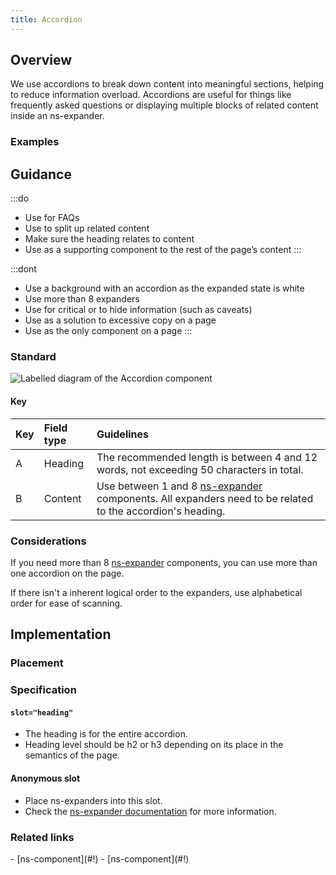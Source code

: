 ```yaml
---
title: Accordion
---
```





## Overview

<CompDetails name={componentName} />

We use accordions to break down content into meaningful sections, helping to reduce information overload. Accordions are useful for things like frequently asked questions or displaying multiple blocks of related content inside an ns-expander.

### Examples

<ExampleViewer type="standard" />

## Guidance

:::do
- Use for FAQs
- Use to split up related content
- Make sure the heading relates to content
- Use as a supporting component to the rest of the page’s content
:::

:::dont
- Use a background with an accordion as the expanded state is white
- Use more than 8 expanders
- Use for critical or to hide information (such as caveats)
- Use as a solution to excessive copy on a page
- Use as the only component on a page
:::

### Standard

![Labelled diagram of the Accordion component](@assets/components/ns-accordion/guidance.webp)

#### Key

| Key | Field type | Guidelines |
| :--- | :--- | :--- |
| A | Heading | The recommended length is between 4 and 12 words, not exceeding 50 characters in total.  |
| B | Content | Use between 1 and 8 [ns-expander](/components/ns-expander) components. All expanders need to be related to the accordion's heading.|

### Considerations

If you need more than 8 [ns-expander](/components/ns-expander) components, you can use more than one accordion on the page.

If there isn't a inherent logical order to the expanders, use alphabetical order for ease of scanning.

## Implementation

### Placement

<Placement name={componentName}/>

### Specification

<Specification name={componentName} />

#### `slot="heading"`

- The heading is for the entire accordion.
- Heading level should be h2 or h3 depending on its place in the semantics of the page.

#### Anonymous slot

- Place ns-expanders into this slot.
- Check the [ns-expander documentation](/components/ns-expander) for more information.

### Related links

<RelatedLinks name={componentName}>
- [ns-component](#!)
- [ns-component](#!)
</RelatedLinks>
